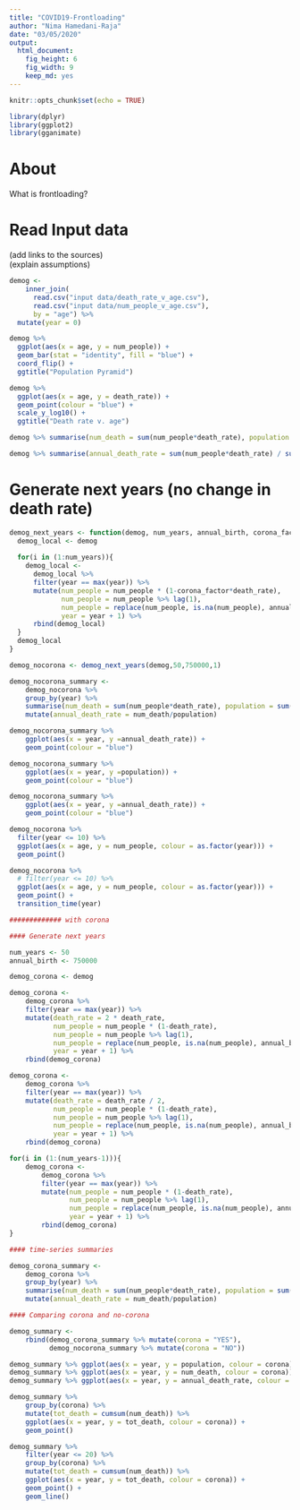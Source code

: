 ```yaml
---
title: "COVID19-Frontloading"
author: "Nima Hamedani-Raja"
date: "03/05/2020"
output: 
  html_document: 
    fig_height: 6
    fig_width: 9
    keep_md: yes
---
```


```r
knitr::opts_chunk$set(echo = TRUE)

library(dplyr)
library(ggplot2)
library(gganimate)
```

# About

What is frontloading?

# Read Input data

(add links to the sources)  
(explain assumptions)

```r
demog <- 
    inner_join(
      read.csv("input data/death_rate_v_age.csv"), 
      read.csv("input data/num_people_v_age.csv"), 
      by = "age") %>%
  mutate(year = 0)
```


```r
demog %>% 
  ggplot(aes(x = age, y = num_people)) + 
  geom_bar(stat = "identity", fill = "blue") +
  coord_flip() +
  ggtitle("Population Pyramid")

demog %>% 
  ggplot(aes(x = age, y = death_rate)) + 
  geom_point(colour = "blue") + 
  scale_y_log10() +
  ggtitle("Death rate v. age")

demog %>% summarise(num_death = sum(num_people*death_rate), population = sum(num_people))

demog %>% summarise(annual_death_rate = sum(num_people*death_rate) / sum(num_people))
```

# Generate next years (no change in death rate)

```r

demog_next_years <- function(demog, num_years, annual_birth, corona_factor){
  demog_local <- demog
  
  for(i in (1:num_years)){
    demog_local <- 
      demog_local %>% 
      filter(year == max(year)) %>%
      mutate(num_people = num_people * (1-corona_factor*death_rate),
             num_people = num_people %>% lag(1),
             num_people = replace(num_people, is.na(num_people), annual_birth),
             year = year + 1) %>%
      rbind(demog_local)
  }
  demog_local
}

demog_nocorona <- demog_next_years(demog,50,750000,1)
```

```r

demog_nocorona_summary <- 
    demog_nocorona %>% 
    group_by(year) %>% 
    summarise(num_death = sum(num_people*death_rate), population = sum(num_people)) %>%
    mutate(annual_death_rate = num_death/population)

demog_nocorona_summary %>% 
    ggplot(aes(x = year, y =annual_death_rate)) +
    geom_point(colour = "blue")

demog_nocorona_summary %>% 
    ggplot(aes(x = year, y =population)) +
    geom_point(colour = "blue")

demog_nocorona_summary %>% 
    ggplot(aes(x = year, y =annual_death_rate)) + 
    geom_point(colour = "blue")

demog_nocorona %>% 
  filter(year <= 10) %>%
  ggplot(aes(x = age, y = num_people, colour = as.factor(year))) + 
  geom_point()

demog_nocorona %>% 
  # filter(year <= 10) %>%
  ggplot(aes(x = age, y = num_people, colour = as.factor(year))) + 
  geom_point() +
  transition_time(year)
```


```r
############# with corona

#### Generate next years

num_years <- 50
annual_birth <- 750000

demog_corona <- demog

demog_corona <- 
    demog_corona %>% 
    filter(year == max(year)) %>%
    mutate(death_rate = 2 * death_rate, 
           num_people = num_people * (1-death_rate),
           num_people = num_people %>% lag(1),
           num_people = replace(num_people, is.na(num_people), annual_birth),
           year = year + 1) %>%
    rbind(demog_corona)

demog_corona <- 
    demog_corona %>% 
    filter(year == max(year)) %>%
    mutate(death_rate = death_rate / 2, 
           num_people = num_people * (1-death_rate),
           num_people = num_people %>% lag(1),
           num_people = replace(num_people, is.na(num_people), annual_birth),
           year = year + 1) %>%
    rbind(demog_corona)

for(i in (1:(num_years-1))){
    demog_corona <- 
        demog_corona %>% 
        filter(year == max(year)) %>%
        mutate(num_people = num_people * (1-death_rate),
               num_people = num_people %>% lag(1),
               num_people = replace(num_people, is.na(num_people), annual_birth),
               year = year + 1) %>%
        rbind(demog_corona)
}

#### time-series summaries

demog_corona_summary <- 
    demog_corona %>% 
    group_by(year) %>% 
    summarise(num_death = sum(num_people*death_rate), population = sum(num_people)) %>%
    mutate(annual_death_rate = num_death/population)

#### Comparing corona and no-corona

demog_summary <- 
    rbind(demog_corona_summary %>% mutate(corona = "YES"),
          demog_nocorona_summary %>% mutate(corona = "NO"))

demog_summary %>% ggplot(aes(x = year, y = population, colour = corona)) + geom_point()
demog_summary %>% ggplot(aes(x = year, y = num_death, colour = corona)) + geom_point() + geom_line() 
demog_summary %>% ggplot(aes(x = year, y = annual_death_rate, colour = corona)) + geom_point() 

demog_summary %>% 
    group_by(corona) %>%
    mutate(tot_death = cumsum(num_death)) %>%
    ggplot(aes(x = year, y = tot_death, colour = corona)) +
    geom_point()

demog_summary %>% 
    filter(year <= 20) %>%
    group_by(corona) %>%
    mutate(tot_death = cumsum(num_death)) %>%
    ggplot(aes(x = year, y = tot_death, colour = corona)) +
    geom_point() +
    geom_line()
```
